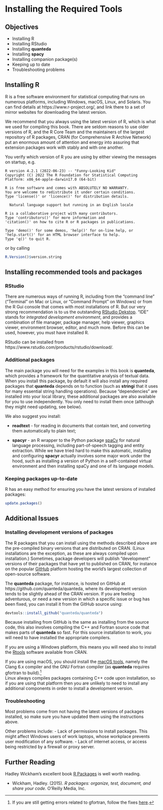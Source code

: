 # Installing the Required Tools {#appendix-installing}

## Objectives

-   Installing R
-   Installing RStudio
-   Installing **quanteda**
-   Installing **spacy**
-   Installing companion package(s)
-   Keeping up to date
-   Troubleshooting problems

## Installing R

R is a free software environment for statistical computing that runs on numerous platforms, including Windows, macOS, Linux, and Solaris. You can find details at https://www.r-project.org/, and link there to a set of mirror websites for downloading the latest version.

We recommend that you always using the latest version of R, which is what we used for compiling this book. There are seldom reasons to use older versions of R, and the R Core Team and the maintainers of the largest repository of R packages, CRAN (for Comprehensive R Archive Network) put an enormous amount of attention and energy into assuring that extension packages work with stably and with one another.

You verify which version of R you are using by either viewing the messages on startup, e.g.

    R version 4.2.1 (2022-06-23) -- "Funny-Looking Kid"
    Copyright (C) 2022 The R Foundation for Statistical Computing
    Platform: x86_64-apple-darwin17.0 (64-bit)

    R is free software and comes with ABSOLUTELY NO WARRANTY.
    You are welcome to redistribute it under certain conditions.
    Type 'license()' or 'licence()' for distribution details.

      Natural language support but running in an English locale

    R is a collaborative project with many contributors.
    Type 'contributors()' for more information and
    'citation()' on how to cite R or R packages in publications.

    Type 'demo()' for some demos, 'help()' for on-line help, or
    'help.start()' for an HTML browser interface to help.
    Type 'q()' to quit R.

or by calling

```r
R.Version()$version.string
```

## Installing recommended tools and packages

### RStudio

There are numerous ways of running R, including from the "command line" ("Terminal" on Mac or Linux, or "Command Prompt" on Windows) or from the R Gui console that comes with most installations of R. But our very strong recommendation is to us the outstanding [RStudio Dekstop](https://www.rstudio.com/products/rstudio/). "IDE" stands for *integrated development environment*, and provides a combination of file manager, package manager, help viewer, graphics viewer, environment browser, editor, and much more. Before this can be used, however, you must have installed R.

RStudio can be installed from https://www.rstudio.com/products/rstudio/download/.

### Additional packages

The main package you will need for the examples in this book is **quanteda**, which provides a framework for the quantitative analysis of textual data. When you install this package, by default it will also install any required packages that **quanteda** depends on to function (such as **stringi** that it uses for many essential string handling operations). Because "dependencies" are installed into your local library, these additional packages are also available for you to use independently. You only need to install them once (although they might need updating, see below).

We also suggest you install:

-   **readtext** - for reading in documents that contain text, and converting them automatically to plain text;

-   **spacyr** - an R wrapper to the Python package [spaCy](https://spacy.io) for natural language processing, including part-of-speech tagging and entity extraction. While we have tried hard to make this automatic, installing and configuring **spacyr** actually involves some major work under the hood, such as installing a version of Python in a self-contained virtual environment and then installing spaCy and one of its language models.

### Keeping packages up-to-date

R has an easy method for ensuring you have the latest versions of installed packages:

```r
update.packages()
```

## Additional Issues

### Installing development versions of packages

The R packages that you can install using the methods described above are the pre-compiled binary versions that are distributed on CRAN. (Linux installations are the exception, as these are always compiled upon installation.) Sometimes, package developers will publish "development" versions of their packages that have yet to published on CRAN, for instance on the popular [GitHub](https://github.com) platform hosting the world's largest collection of open-source software.

The **quanteda** package, for instance, is hosted on GitHub at https://github.com/quanteda/quanteda, where its development version tends to be slightly ahead of the CRAN version. If you are feeling adventurous, or need a new version in which a specific issue or bug has been fixed, you can install it from the GitHub source using:

```r
devtools::install_github("quanteda/quanteda") 
```

Because installing from GitHub is the same as installing from the source code, this also involves compiling the C++ and Fortran source code that makes parts of **quanteda** so fast. For this source installation to work, you will need to have installed the appropriate compilers.

If you are using a Windows platform, this means you will need also to install the [Rtools](https://CRAN.R-project.org/bin/windows/Rtools/) software available from CRAN.

If you are using macOS, you should install the [macOS tools](https://cran.r-project.org/bin/macosx/tools/), namely the Clang 6.x compiler and the GNU Fortran compiler (as **quanteda** requires gfortran to build).[^29-appendix-installation-1]\
Linux always compiles packages containing C++ code upon installation, so if you are using that platform then you are unlikely to need to install any additional components in order to install a development version.

[^29-appendix-installation-1]: If you are still getting errors related to gfortran, follow the fixes [here](https://thecoatlessprofessor.com/programming/rcpp-rcpparmadillo-and-os-x-mavericks--lgfortran-and--lquadmath-error/).

### Troubleshooting

Most problems come from not having the latest versions of packages installed, so make sure you have updated them using the instructions above.

Other problems include: - Lack of permissions to install packages. This might affect Windows users of work laptops, whose workplace prevents user modification of any software. - Lack of internet access, or access being restricted by a firewall or proxy server.

## Further Reading

Hadley Wickham's excellent book [R Packages](http://r-pkgs.had.co.nz/) is well worth reading.

-   Wickham, Hadley. (2015). *R packages: organize, test, document, and share your code.* O'Reilly Media, Inc.
